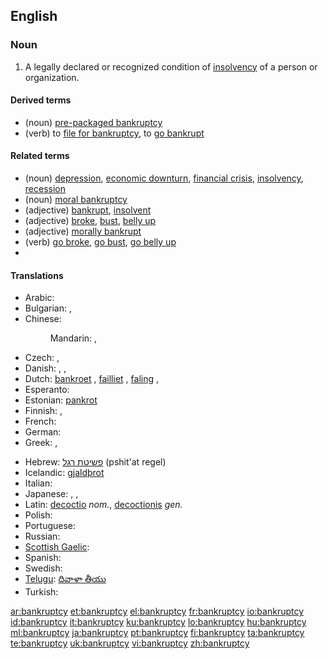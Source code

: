 {{wikipedia}}
==English==

===Noun===
{{en-noun|bankruptcies}}

# A legally declared or recognized condition of [[insolvency]] of a person or organization.

====Derived terms====
* (noun) [[pre-packaged bankruptcy]]
* (verb) to [[file for bankruptcy]], to [[go bankrupt]]

====Related terms====
* (noun) [[depression]],  [[economic downturn]], [[financial crisis]], [[insolvency]], [[recession]]
* (noun) {{figurative}} [[moral bankruptcy]]
* (adjective) [[bankrupt]], [[insolvent]]
* (adjective) {{slang}} [[broke]], [[bust]], [[belly up]]
* (adjective) {{figurative}}  [[morally bankrupt]]
* (verb) {{slang}} [[go broke]], [[go bust]], [[go belly up]]
*

====Translations====
{{trans-top|legally declared or recognized condition of insolvency}}
* Arabic: {{t|ar|إفلاس|m|tr='iflaas}}
* Bulgarian: {{t|bg|фалит|tr=falit}},  {{t+|bg|банкрут|tr=bankrut}}
* Chinese:
*: Mandarin: {{t-|cmn|破產|sc=Hani}},  {{t-|cmn|破产|tr=pòchǎn|sc=Hani}}
* Czech: {{t-|cs|úpadek|m}}, {{t-|cs|bankrot|m}}
* Danish: {{t-|da|bankerot|c}}, {{t-|da|fallit|c}}, {{t-|da|konkurs|c}}
* Dutch: [[bankroet]] {{n}}, [[failliet]] {{n}}, [[faling]] {{f}},  {{t|nl|surseance van betaling|m|f}}
* Esperanto: {{t-|eo|bankroto|xs=Esperanto}}
* Estonian: [[pankrot]]
* Finnish: {{t+|fi|konkurssi}}, {{t-|fi|vararikko}}
* French: {{t+|fr|faillite|f}}
* German: {{t+|de|Bankrott|m}}
* Greek: {{t+|el|πτώχευση|f|tr=ptókhefsi}},  {{t+|el|χρεωκοπία|f|tr=khreokopía}}
{{trans-mid}}
* Hebrew: [[פשיטת רגל]] (pshit'at regel) {{f}}
* Icelandic: [[gjaldþrot]]
* Italian: {{t-|it|bancarotta}}
* Japanese: {{t|ja|破産|tr=はさん, hasan}},  {{t|ja|破綻|tr=はたん, hatan}},  {{t-|ja|倒産|tr=とうさん, tōsan}}
* Latin: [[decoctio]] ''nom.'', [[decoctionis]] ''gen.''
* Polish: {{t+|pl|bankructwo|n}}
* Portuguese: {{t+|pt|falência|f}}
* Russian: {{t+|ru|банкротство|n|tr=bankrótstvo}}
* [[Scottish Gaelic]]: {{t-|gd|briseadh|m|xs=Scottish Gaelic}}
* Spanish: {{t-|es|bancarrota|f}}
* Swedish: {{t+|sv|konkurs|c}}
* [[Telugu]]: [[దివాళా తీయు]]
* Turkish: {{t|tr|iflas}}
{{trans-bottom}}

[[ar:bankruptcy]]
[[et:bankruptcy]]
[[el:bankruptcy]]
[[fr:bankruptcy]]
[[io:bankruptcy]]
[[id:bankruptcy]]
[[it:bankruptcy]]
[[ku:bankruptcy]]
[[lo:bankruptcy]]
[[hu:bankruptcy]]
[[ml:bankruptcy]]
[[ja:bankruptcy]]
[[pt:bankruptcy]]
[[fi:bankruptcy]]
[[ta:bankruptcy]]
[[te:bankruptcy]]
[[uk:bankruptcy]]
[[vi:bankruptcy]]
[[zh:bankruptcy]]